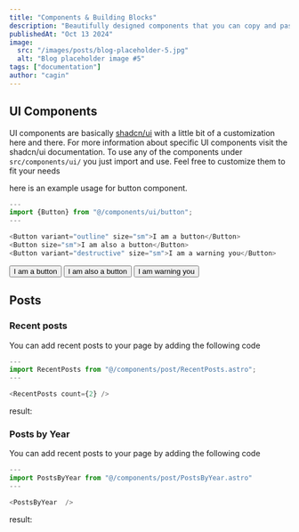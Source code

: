 ```yaml
---
title: "Components & Building Blocks"
description: "Beautifully designed components that you can copy and paste into your apps."
publishedAt: "Oct 13 2024"
image: 
  src: "/images/posts/blog-placeholder-5.jpg"
  alt: "Blog placeholder image #5"
tags: ["documentation"]
author: "cagin"
---
```


## UI Components

UI components are basically [shadcn/ui](https://ui.shadcn.com/) with a little bit of a customization here and there. For more information about specific UI components visit the shadcn/ui documentation. To use any of the components under `src/components/ui/` you just import and use. Feel free to customize them to fit your needs

here is an example usage for button component.

```javascript
---
import {Button} from "@/components/ui/button";
---

<Button variant="outline" size="sm">I am a button</Button>
<Button size="sm">I am also a button</Button>
<Button variant="destructive" size="sm">I am a warning you</Button>
```


<Button variant="outline" size="sm">I am a button</Button>
<Button size="sm">I am also a button</Button>
<Button variant="destructive" size="sm">I am warning you</Button>


## Posts

### Recent posts

You can add recent posts to your page by adding the following code

```javascript
---
import RecentPosts from "@/components/post/RecentPosts.astro";
---

<RecentPosts count={2} />

```

result:


<RecentPosts count={2} />


### Posts by Year

You can add recent posts to your page by adding the following code

```javascript
---
import PostsByYear from "@/components/post/PostsByYear.astro"
---

<PostsByYear  />

```

result:


<div className="p-4 list-none">
    <PostsByYear  />
</div>